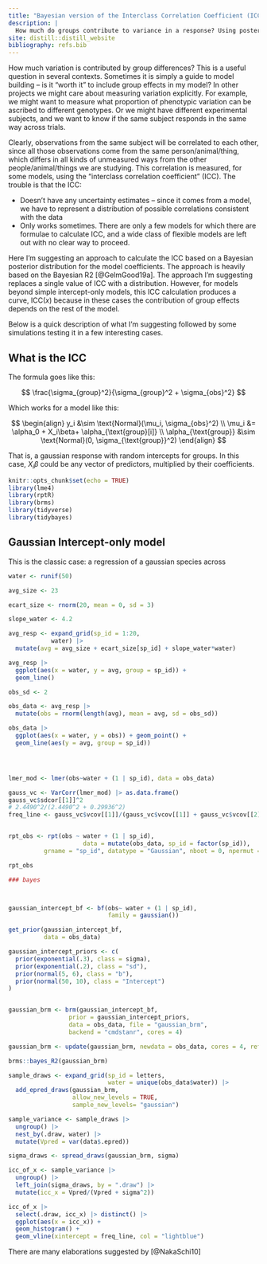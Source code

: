 ```yaml
---
title: "Bayesian version of the Interclass Correlation Coefficient (ICC)"
description: |
  How much do groups contribute to variance in a response? Using posterior simulations to get a simple (?) answer.
site: distill::distill_website
bibliography: refs.bib
---
```



How much variation is contributed by group differences? This is a useful question in several contexts. Sometimes it is simply a guide to model building -- is it "worth it" to include group effects in my model? In other projects we might care about measuring variation explicitly. For example, we might want to measure what proportion of phenotypic variation can be ascribed to different genotypes. Or we might have different experimental subjects, and we want to know if the same subject responds in the same way across trials. 

Clearly, observations from the same subject will be correlated to each other, since all those observations come from the same person/animal/thing, which differs in all kinds of unmeasured ways from the other people/animal/things we are studying. This correlation is measured, for some models, using the "interclass correlation coefficient" (ICC).  The trouble is that the ICC:

* Doesn't have any uncertainty estimates -- since it comes from a model, we have to represent a distribution of possible correlations consistent with the data
* Only works sometimes. There are only a few models for which there are formulae to calculate ICC, and a wide class of flexible models are left out with no clear way to proceed.

Here I'm suggesting an approach to calculate the ICC based on a Bayesian posterior distribution for the model coefficients. The approach is heavily based on the Bayesian R2 [@GelmGood19a]. The approach I'm suggesting replaces a single value of ICC with a distribution. However, for models beyond simple intercept-only models, this ICC calculation produces a curve, $\text{ICC}(x)$ because in these cases the contribution of group effects depends on the rest of the model.

Below is a quick description of what I'm suggesting followed by some simulations testing it in a few interesting cases.


## What is the ICC

The formula goes like this:

$$
\frac{\sigma_{group}^2}{\sigma_{group}^2 + \sigma_{obs}^2}
$$


Which works for a model like this:

$$
\begin{align}
y_i &\sim \text{Normal}(\mu_i, \sigma_{obs}^2) \\
\mu_i &= \alpha_0 + X_i\beta+ \alpha_{\text{group}[i]} \\
\alpha_{\text{group}} &\sim \text{Normal}(0, \sigma_{\text{group}}^2)
\end{align}
$$

That is, a gaussian response with random intercepts for groups. 
In this case, $X_i\beta$ could be any vector of predictors, multiplied by their coefficients. 


```r
knitr::opts_chunk$set(echo = TRUE)
library(lme4)
library(rptR)
library(brms)
library(tidyverse)
library(tidybayes)
```


## Gaussian Intercept-only model

This is the classic case: a regression of a gaussian species across  

```r

water <- runif(50)

avg_size <- 23

ecart_size <- rnorm(20, mean = 0, sd = 3)

slope_water <- 4.2

avg_resp <- expand_grid(sp_id = 1:20,
            water) |>
  mutate(avg = avg_size + ecart_size[sp_id] + slope_water*water)

avg_resp |>
  ggplot(aes(x = water, y = avg, group = sp_id)) +
  geom_line()

obs_sd <- 2

obs_data <- avg_resp |>
  mutate(obs = rnorm(length(avg), mean = avg, sd = obs_sd))

obs_data |>
  ggplot(aes(x = water, y = obs)) + geom_point() +
  geom_line(aes(y = avg, group = sp_id))




lmer_mod <- lmer(obs~water + (1 | sp_id), data = obs_data)

gauss_vc <- VarCorr(lmer_mod) |> as.data.frame()
gauss_vc$sdcor[[1]]^2
# 2.4490^2/(2.4490^2 + 0.29936^2)
freq_line <- gauss_vc$vcov[[1]]/(gauss_vc$vcov[[1]] + gauss_vc$vcov[[2]])


rpt_obs <- rpt(obs ~ water + (1 | sp_id),
                     data = mutate(obs_data, sp_id = factor(sp_id)),
          grname = "sp_id", datatype = "Gaussian", nboot = 0, npermut = 0)

rpt_obs

### bayes



gaussian_intercept_bf <- bf(obs~ water + (1 | sp_id),
                            family = gaussian())

get_prior(gaussian_intercept_bf,
          data = obs_data)

gaussian_intercept_priors <- c(
  prior(exponential(.3), class = sigma),
  prior(exponential(.2), class = "sd"),
  prior(normal(5, 6), class = "b"),
  prior(normal(50, 10), class = "Intercept")
)


gaussian_brm <- brm(gaussian_intercept_bf,
                 prior = gaussian_intercept_priors,
                 data = obs_data, file = "gaussian_brm",
                 backend = "cmdstanr", cores = 4)

gaussian_brm <- update(gaussian_brm, newdata = obs_data, cores = 4, refresh = 0)

brms::bayes_R2(gaussian_brm)

sample_draws <- expand_grid(sp_id = letters,
                            water = unique(obs_data$water)) |>
  add_epred_draws(gaussian_brm,
                  allow_new_levels = TRUE,
                  sample_new_levels= "gaussian")

sample_variance <- sample_draws |>
  ungroup() |>
  nest_by(.draw, water) |>
  mutate(Vpred = var(data$.epred))

sigma_draws <- spread_draws(gaussian_brm, sigma)

icc_of_x <- sample_variance |>
  ungroup() |>
  left_join(sigma_draws, by = ".draw") |>
  mutate(icc_x = Vpred/(Vpred + sigma^2))

icc_of_x |>
  select(.draw, icc_x) |> distinct() |>
  ggplot(aes(x = icc_x)) +
  geom_histogram() +
  geom_vline(xintercept = freq_line, col = "lightblue")


```


There are many elaborations suggested by [@NakaSchi10]

